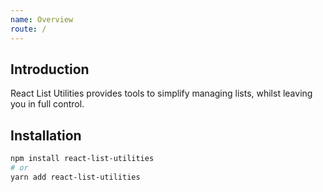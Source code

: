 ```yaml
---
name: Overview
route: /
---
```


## Introduction

React List Utilities provides tools to simplify managing lists, whilst leaving you in full control.

## Installation

```bash
npm install react-list-utilities
# or
yarn add react-list-utilities
```
